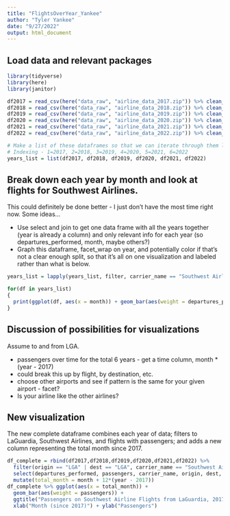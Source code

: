 ```yaml
---
title: "FlightsOverYear_Yankee"
author: "Tyler Yankee"
date: "9/27/2022"
output: html_document
---
```


## Load data and relevant packages
```r
library(tidyverse)
library(here)
library(janitor)

df2017 = read_csv(here("data_raw", "airline_data_2017.zip")) %>% clean_names()
df2018 = read_csv(here("data_raw", "airline_data_2018.zip")) %>% clean_names()
df2019 = read_csv(here("data_raw", "airline_data_2019.zip")) %>% clean_names()
df2020 = read_csv(here("data_raw", "airline_data_2020.zip")) %>% clean_names()
df2021 = read_csv(here("data_raw", "airline_data_2021.zip")) %>% clean_names()
df2022 = read_csv(here("data_raw", "airline_data_2022.zip")) %>% clean_names()

# Make a list of these dataframes so that we can iterate through them later
# Indexing - 1=2017, 2=2018, 3=2019, 4=2020, 5=2021, 6=2022
years_list = list(df2017, df2018, df2019, df2020, df2021, df2022)

```

## Break down each year by month and look at flights for Southwest Airlines.
This could definitely be done better - I just don't have the most time right now.
Some ideas...

* Use select and join to get one data frame with all the years together (year is already a column) and only relevant info for each year (so departures_performed, month, maybe others?)
* Graph this dataframe, facet_wrap on year, and potentially color if that's not a clear enough split, so that it's all on one visualization and labeled rather than what is below.
```r
years_list = lapply(years_list, filter, carrier_name == "Southwest Airlines Co.", passengers > 0)

for(df in years_list)
{
  print(ggplot(df, aes(x = month)) + geom_bar(aes(weight = departures_performed)))
}

```


## Discussion of possibilities for visualizations

Assume to and from LGA.

* passengers over time for the total 6 years - get a time column, month * (year - 2017)
* could break this up by flight, by destination, etc.
* choose other airports and see if pattern is the same for your given airport - facet?
* Is your airline like the other airlines?

## New visualization
The new complete dataframe combines each year of data; filters to LaGuardia, Southwest Airlines, and flights with passengers; and adds a new column representing the total month since 2017.
```r
df_complete = rbind(df2017,df2018,df2019,df2020,df2021,df2022) %>%
  filter(origin == "LGA" | dest == "LGA", carrier_name == "Southwest Airlines Co.", passengers > 0) %>%
  select(departures_performed, passengers, carrier_name, origin, dest, year, month) %>%
  mutate(total_month = month + 12*(year - 2017))
df_complete %>% ggplot(aes(x = total_month)) + 
  geom_bar(aes(weight = passengers)) + 
  ggtitle("Passengers on Southwest Airline Flights from LaGuardia, 2017-2022") +
  xlab("Month (since 2017)") + ylab("Passengers")
```